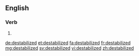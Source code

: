 ==English==

===Verb===
{{head|en}}

# {{en-past of|destabilize}}

[[de:destabilized]]
[[et:destabilized]]
[[fa:destabilized]]
[[fr:destabilized]]
[[mg:destabilized]]
[[sv:destabilized]]
[[vi:destabilized]]
[[zh:destabilized]]